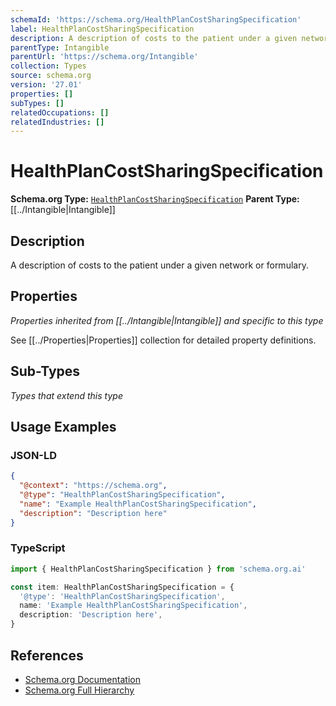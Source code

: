 ```yaml
---
schemaId: 'https://schema.org/HealthPlanCostSharingSpecification'
label: HealthPlanCostSharingSpecification
description: A description of costs to the patient under a given network or formulary.
parentType: Intangible
parentUrl: 'https://schema.org/Intangible'
collection: Types
source: schema.org
version: '27.01'
properties: []
subTypes: []
relatedOccupations: []
relatedIndustries: []
---
```

# HealthPlanCostSharingSpecification

**Schema.org Type:** [`HealthPlanCostSharingSpecification`](https://schema.org/HealthPlanCostSharingSpecification)
**Parent Type:** [[../Intangible|Intangible]]

## Description

A description of costs to the patient under a given network or formulary.

## Properties

*Properties inherited from [[../Intangible|Intangible]] and specific to this type*

See [[../Properties|Properties]] collection for detailed property definitions.

## Sub-Types

*Types that extend this type*

## Usage Examples

### JSON-LD

```json
{
  "@context": "https://schema.org",
  "@type": "HealthPlanCostSharingSpecification",
  "name": "Example HealthPlanCostSharingSpecification",
  "description": "Description here"
}
```

### TypeScript

```typescript
import { HealthPlanCostSharingSpecification } from 'schema.org.ai'

const item: HealthPlanCostSharingSpecification = {
  '@type': 'HealthPlanCostSharingSpecification',
  name: 'Example HealthPlanCostSharingSpecification',
  description: 'Description here',
}
```

## References

- [Schema.org Documentation](https://schema.org/HealthPlanCostSharingSpecification)
- [Schema.org Full Hierarchy](https://schema.org/docs/full.html)
